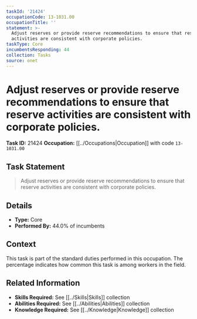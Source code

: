 ```yaml
---
taskId: '21424'
occupationCode: 13-1031.00
occupationTitle: ''
statement: >-
  Adjust reserves or provide reserve recommendations to ensure that reserve
  activities are consistent with corporate policies.
taskType: Core
incumbentsResponding: 44
collection: Tasks
source: onet
---
```

# Adjust reserves or provide reserve recommendations to ensure that reserve activities are consistent with corporate policies.

**Task ID:** 21424
**Occupation:** [[../Occupations|Occupation]] with code `13-1031.00`

## Task Statement

> Adjust reserves or provide reserve recommendations to ensure that reserve activities are consistent with corporate policies.

## Details

- **Type:** Core
- **Performed By:** 44.0% of incumbents

## Context

This task is part of the standard duties performed in this occupation. The percentage indicates how common this task is among workers in the field.

## Related Information

- **Skills Required:** See [[../Skills|Skills]] collection
- **Abilities Required:** See [[../Abilities|Abilities]] collection
- **Knowledge Required:** See [[../Knowledge|Knowledge]] collection
